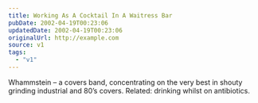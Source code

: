 ```yaml
---
title: Working As A Cocktail In A Waitress Bar
pubDate: 2002-04-19T00:23:06
updatedDate: 2002-04-19T00:23:06
originalUrl: http://example.com
source: v1
tags:
  - "v1"
---
```


Whammstein &#8211; a covers band, concentrating on the very best in shouty grinding industrial and 80&#8217;s covers. Related: drinking whilst on antibiotics.
